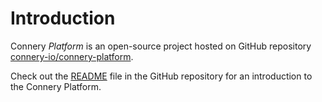 # Introduction

Connery _Platform_ is an open-source project hosted on GitHub repository [connery-io/connery-platform](https://github.com/connery-io/connery-platform).

Check out the [README](https://github.com/connery-io/connery-platform#readme) file in the GitHub repository for an introduction to the Connery Platform.
